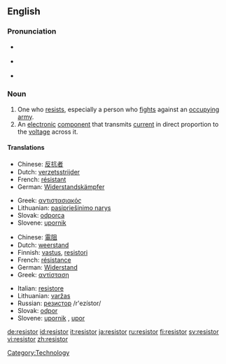 ==English==

===Pronunciation===
* {{a|UK}} {{IPA|/rɪ'zɪstə/}}
* {{a|US}} {{IPA|/rɪ'zɪstɚ/}}
* {{rhymes|ɪstə(r)}}

===Noun===
{{en-noun}}

# One who [[resist]]s, especially a person who [[fight]]s against an [[occupy]]ing [[army]].
# An [[electronic]] [[component]] that transmits [[current]] in direct proportion to the [[voltage]] across it.

====Translations====
{{trans-top|One who resists, especially a person who fights against an occupying army}}
* Chinese: [[反抗]][[者]]
* Dutch: [[verzetsstrijder]] {{m}}
* French: [[résistant]] {{m}}
* German: [[Widerstandskämpfer]] {{m}}
{{trans-mid}}
* Greek: [[αντιστασιακός]] {{m}}
* Lithuanian: [[pasipriešinimo narys]] {{m}}
* Slovak: [[odporca]] {{m}}
* Slovene: [[upornik]] {{m}}
{{trans-bottom}}

{{trans-top|An electronic component that transmits current in direct proportion to the voltage across it}}
* Chinese: [[電阻]]
* Dutch: [[weerstand]] {{m}}
* Finnish: [[vastus]], [[resistori]]
* French: [[résistance]] {{f}}
* German: [[Widerstand]] {{m}}
* Greek: [[αντίσταση]] {{f}}
{{trans-mid}}
* Italian: [[resistore]] {{m}}
* Lithuanian: [[varžas]] {{f}}
* Russian: [[резистор]] /r'ezístor/ {{m}}
* Slovak: [[odpor]] {{m}}
* Slovene: [[upornik]] {{m}}, [[upor]] {{m}}
{{trans-bottom}}

[[Category:Technology]]

[[de:resistor]]
[[id:resistor]]
[[it:resistor]]
[[ja:resistor]]
[[ru:resistor]]
[[fi:resistor]]
[[sv:resistor]]
[[vi:resistor]]
[[zh:resistor]]